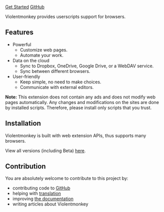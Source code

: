 <ProjectInfo title="Violentmonkey" subtitle="An open source userscript manager." />

<div class="home-buttons" data-ga-category="home-buttons">
  <a href="get-it/" class="button-primary" data-ga-label="get-started">Get Started</a>
  <a href="https://github.com/violentmonkey/violentmonkey" class="button-gray" target="_blank" rel="noopener noreferrer" data-ga-label="github">GitHub</a>
</div>

Violentmonkey provides userscripts support for browsers.

## Features

<div class="home-features">

- Powerful
  - Customize web pages.
  - Automate your work.
- Data on the cloud
  - Sync to Dropbox, OneDrive, Google Drive, or a WebDAV service.
  - Sync between different browsers.
- User-friendly
  - Keep simple, no need to make choices.
  - Communicate with external editors.

</div>

<div class="px-4 pt-6 pb-4 bg-gray-100 text-gray-600">

**Note:** This extension does not contain any ads and does not modify web pages automatically.
Any changes and modifications on the sites are done by installed scripts.
Therefore, please install only scripts that you trust.

</div>

## Installation

Violentmonkey is built with web extension APIs, thus supports many browsers.

<InstallStable />

View all versions (including Beta) [here](/get-it/).

## Contribution

You are absolutely welcome to contribute to this project by:

- contributing code to [GitHub](https://github.com/violentmonkey)
- helping with [translation](/localization/)
- improving [the documentation](https://github.com/violentmonkey/violentmonkey.github.io)
- writing articles about Violentmonkey
